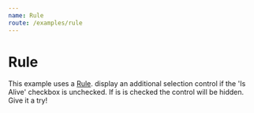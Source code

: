 ```yaml
---
name: Rule
route: /examples/rule
---
```



# Rule 

This example uses a [Rule](/docs/uischema/rules).
display an additional selection control if the 'Is Alive' checkbox is unchecked.
If is is checked the control will be hidden. Give it a try!

<Rule />